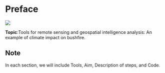 # Preface {.unnumbered}

![](./figures/igarss25.png){fig-alt="IEEE IGARSS 2025" fig-align="left"}

**Topic**:Tools for remote sensing and geospatial intelligence analysis: An example of climate impact on bushfire.

::: {.callout-note}
## Note
In each section, we will include Tools, Aim, Description of steps, and Code.
:::
